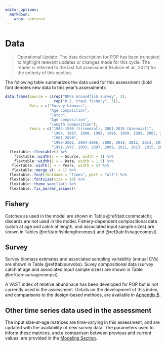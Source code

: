 ```yaml
---
editor_options: 
  markdown: 
    wrap: sentence
---
```


# Data

> Operational Update: The data description for POP has been truncated to highlight relevant updates or changes made for this cycle. The reader is referred to the last full assessment (Hulson et al., 2021) for the entirety of this section.

The following table summarizes the data used for this assessment (bold font denotes new data to this year's assessment):

```r

data.frame(Source = c(rep("NMFS Groundfish survey", 2),
                      rep("U.S. trawl fishery", 3)),
           Data = c("Survey biomass",
                    "Age composition",
                    "Catch",
                    "Age composition",
                    "Length composition"),
           Years = c("1984-1999 (triennial), 2001-2019 (biennial)",
                     "1984, 1987, 1990, 1993, 1996, 1999, 2003, 2005, 2007, 2009, 2011, 2013, 2015, 2017, 2019",
                     "1961-2020",
                     "1998-2002, 2004-2006, 2008, 2010, 2012, 2014, 2016, 2018",
                     "1991-1997, 2003, 2007, 2009, 2011, 2013, 2015, 2017, 2019"))  %>% 
  flextable::flextable() %>% 
    flextable::width(j = ~ Source, width = 1) %>% 
    flextable::width(j = ~ Data, width = 1.5) %>% 
   flextable::width(j = ~ Years, width = 4) %>% 
   flextable::merge_v(j = 1) %>% 
  flextable::font(fontname = "Times", part = "all") %>% 
  flextable::fontsize(size = 10) %>% 
  flextable::theme_vanilla() %>% 
  flextable::fix_border_issues() 

```


## Fishery

Catches as used in the model are shown in Table \@ref(tab:commcatch); discards are not used in the model. Fishery-dependent compositional data (catch at age and catch at length, and associated input sample sizes) are shown in Tables \@ref(tab:fishlengthcompst) and \@ref(tab:fishagecompst).

## Survey

Survey biomass estimates and associated sampling variability (annual CVs) are shown in Table \@ref(tab:survobs). Suvey compositional data (survey catch at age and associated input sample sizes) are shown in Table \@ref(tab:survagecompst).

A VAST index of relative abundnace has been developed for POP but is not currently used in the assessment. Details on the development of this index, and comparisons to the design-based methods, are available in [Appendix B](#appxvast). 


## Other time series data used in the assessment

The input size-at-age matrices are time-varying in this assessment, and are updated with the availability of new survey data. The parameters used to inform these matrices, and a comparison between previous and current values, are provided in the [Modeling Section](#parest). 
 
